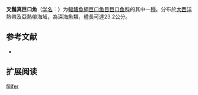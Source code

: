 {{Speciesbox
| name = 叉鬚真巨口魚
| status = NE
| status_system = IUCN3.1
| image = 
| genus = Eustomias
| species = filifer
| authority = [[Gilchrist|Gilchrist]], 1906
| synonyms = *''Eustomias ramulosus''<br /><small>Regan & Trewavas, 1930</small>
*''Neostomias filiferum''<br /><small>Gilchrist, 1906</small>
}}

'''叉鬚真巨口魚'''（[[学名|学名]]：{{lang|la|''Eustomias filifer''}}）为[[輻鰭魚綱|輻鰭魚綱]][[巨口鱼目|巨口鱼目]][[巨口鱼科|巨口鱼科]]的其中一[[種|種]]。分布於[[大西洋|大西洋]]熱帶及亞熱帶海域，為深海魚類，體長可達23.2公分。

== 参考文献 ==
{{refbegin}}
*{{FishBase_species|genus=Eustomias|species=filifer|year=2012|month=2}}
{{refend}}

== 扩展阅读 ==
{{refbegin}}
{{wikispecies-inline|Eustomias filifer|叉鬚真巨口魚}}
{{refend}}
{{Taxonbar|from=Q2929355}}

[[Category:真巨口鱼属|filifer]]